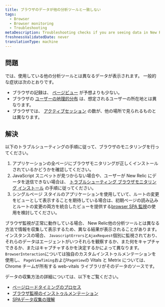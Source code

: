 ```yaml
---
title: ブラウザのデータが他の分析ツールと一致しない
tags:
  - Browser
  - Browser monitoring
  - Troubleshooting
metaDescription: Troubleshooting checks if you are seeing data in New Relic that doesn't match other analytics tools.
freshnessValidatedDate: never
translationType: machine
---
```


## 問題

<InlinePopover type="browser" />では、使用している他の分析ツールとは異なるデータが表示されます。 一般的な症状は次のとおりです。

* ブラウザの記録は、 [ページビュー](/docs/browser/new-relic-browser/additional-standard-features/page-views-insights-your-sites-popularity) が予想よりも少ない。
* ブラウザの [ユーザーの地理的分布](/docs/browser/new-relic-browser/additional-standard-features/geography-webpage-performance-location) は、想定されるユーザーの所在地とは異なります。
* ブラウザでは、 [アクティブセッション](/docs/browser/new-relic-browser/page-load-timing-resources/session-tracking) の数が、他の場所で見られるものとは異なります。

## 解決

以下のトラブルシューティングの手順に従って、ブラウザのモニタリングを行ってください。

1. アプリケーションの全ページにブラウザモニタリングが正しくインストールされているかどうかを確認してください。
2. JavaScript スニペットが見つからない場合や、ユーザーが New Relic にデータを送信できない場合は、 [トラブルシューティング ブラウザモニタリング インストール](/docs/browser/new-relic-browser/installation-configuration/troubleshooting-browser-monitoring-installation) の手順に従ってください。
3. シングルページ スタイルのアプリケーションを使用していて、ルートの変更をビューとして表示することを期待している場合は、初期ページの読み込みとルートの変更の両方を統合したビューを提供する[browser SPA 監視](/docs/browser/single-page-app-monitoring/get-started/welcome-single-page-app-monitoring)の使用を検討してください。

ブラウザ監視が正常に動作している場合、 New Relic他の分析ツールとは異なる方法で情報を収集して表示するため、異なる結果が表示されることがあります。 インスタンスの場合、 `JavascriptErrors`と`AjaxRequest`個別に監視されており、それらのデータはエージェントがいつそれらを観察するか、また何をキャプチャできるか、またはキャプチャするかを決定するかによって異なります。 `BrowserInteraction`については独自のカスタムインストゥルメンテーションを使用し、 `PageViewTiming`および`PageView`の Vitals と Metrix については、Chrome チームが所有する web-vitals ライブラリがそのデータのソースです。

データの収集方法の詳細については、以下をご覧ください。

* [ページロードタイミングのプロセス](/docs/browser/new-relic-browser/page-load-timing-resources/page-load-timing-process)
* [ブラウザ監視のインストゥルメンテーション](/docs/browser/new-relic-browser/page-load-timing-resources/instrumentation-browser-monitoring)
* [SPAデータ収集の理解](/docs/browser/single-page-app-monitoring/use-spa-data/understand-spa-data-collection)